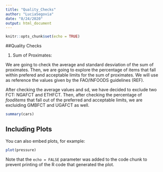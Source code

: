 ```yaml
---
title: "Quality_Checks"
author: "LuciaSegovia"
date: "8/24/2020"
output: html_document
---
```


```r
knitr::opts_chunk$set(echo = TRUE)
```

##Quality Checks

 1) Sum of Proximates:
 
 We are going to check the average and standard desviation of the sum of proximates. Then, we are going to explore the percentage of items that fall within prefered and acceptable limits for the sum of proximates. We will use as reference the values given by the FAO/INFOODS guidelines (REF). 
 
 
After checking the average values and sd, we have decided to exclude two FCT: NGAFCT and ETHFCT. Then, after checking the percentage of *fooditems* that fall out of the preferred and acceptable limits, we are excluiding GMBFCT and UGAFCT as well. 



```r
summary(cars)
```

## Including Plots

You can also embed plots, for example:

```r
plot(pressure)
```

Note that the `echo = FALSE` parameter was added to the code chunk to prevent printing of the R code that generated the plot.
